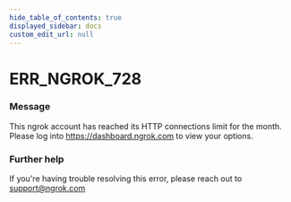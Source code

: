 ```yaml
---
hide_table_of_contents: true
displayed_sidebar: docs
custom_edit_url: null
---
```



# ERR_NGROK_728

### Message

This ngrok account has reached its HTTP connections limit for the month. Please log into https://dashboard.ngrok.com to view your options.

### Further help

If you're having trouble resolving this error, please reach out to [support@ngrok.com](mailto:support@ngrok.com?subject=Help%20with%20ERR_NGROK_728)

<ErrorDetails error="err_ngrok_728" />
